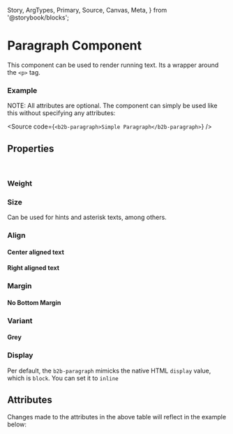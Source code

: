   Story,
  ArgTypes,
  Primary,
  Source,
  Canvas,
  Meta,
} from '@storybook/blocks';


<Meta of={ParagraphStories} />

# Paragraph Component

This component can be used to render running text. Its a wrapper around the `<p>` tag.

### Example

<Canvas of={ParagraphStories.Default} />

NOTE: All attributes are optional. The component can simply be used like this without specifying any attributes:

<Source code={`<b2b-paragraph>Simple Paragraph</b2b-paragraph>`} />

## Properties

<br />

### Weight

<Canvas of={ParagraphStories.Bold} />

### Size

Can be used for hints and asterisk texts, among others.

<Canvas of={ParagraphStories.Small} />

### Align

#### Center aligned text

<Canvas of={ParagraphStories.CenterAligned} />

#### Right aligned text

<Canvas of={ParagraphStories.RightAligned} />

### Margin

#### No Bottom Margin

<Canvas of={ParagraphStories.NoBottomMargin} />

### Variant

#### Grey

<Canvas of={ParagraphStories.GreyVariant} />

### Display

Per default, the `b2b-paragraph` mimicks the native HTML `display` value, which is `block`.
You can set it to `inline`

## Attributes

<ArgTypes of={ParagraphStories} />
Changes made to the attributes in the above table will reflect in the example
below:
<Primary />
